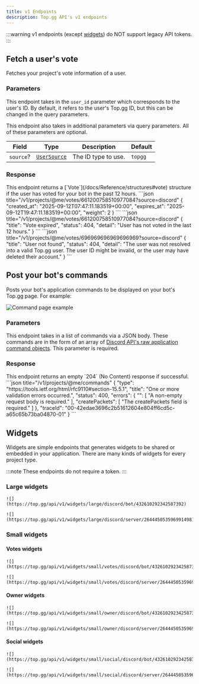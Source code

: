 ```yaml
---
title: v1 Endpoints
description: Top.gg API's v1 endpoints
---
```




:::warning
v1 endpoints (except [widgets](#widgets)) do NOT support legacy API tokens.
:::

## Fetch a user's vote

<HTTPHeader type="GET" path="/v1/projects/@me/votes/:user_id" />

Fetches your project's vote information of a user.

### Parameters

This endpoint takes in the `user_id` parameter which corresponds to the user's ID. By default, it refers to the user's Top.gg ID, but this can be changed in the query parameters.

This endpoint also takes in additional parameters via query parameters. All of these parameters are optional.

| Field     | Type                                                  | Description         | Default |
| --------- | ----------------------------------------------------- | ------------------- | ------- |
| `source`? | [`UserSource`](/docs/Reference/structures#usersource) | The ID type to use. | `topgg` |

### Response

<Tabs>
  <TabItem value="table" label="Table" default>
    This endpoint returns a [`Vote`](/docs/Reference/structures#vote) structure if the user has voted for your bot in the past 12 hours.
  </TabItem>
  <TabItem value="json_200" label="JSON example (200)">
    ```json title="/v1/projects/@me/votes/661200758510977084?source=discord"
    {
      "created_at": "2025-09-12T07:47:11.183519+00:00",
      "expires_at": "2025-09-12T19:47:11.183519+00:00",
      "weight": 2
    }
    ```
  </TabItem>
  <TabItem value="json_404_vote_expired" label="JSON example (404; vote expired)">
    ```json title="/v1/projects/@me/votes/661200758510977084?source=discord"
    {
      "title": "Vote expired",
      "status": 404,
      "detail": "User has not voted in the last 12 hours."
    }
    ```
  </TabItem>
  <TabItem value="json_404_invalid_id" label="JSON example (404; invalid ID)">
    ```json title="/v1/projects/@me/votes/696969696969696969?source=discord"
    {
      "title": "User not found",
      "status": 404,
      "detail": "The user was not resolved into a valid Top.gg user. The user ID might be invalid, or the user may have deleted their account."
    }
    ```
  </TabItem>
</Tabs>

## Post your bot's commands

<HTTPHeader type="POST" path="/v1/projects/@me/commands" />

Posts your bot's application commands to be displayed on your bot's Top.gg page. For example:

![Command page example](/img/bot-page-commands.png)

### Parameters

This endpoint takes in a list of commands via a JSON body. These commands are in the form of an array of [Discord API's raw application command objects](https://discord.com/developers/docs/interactions/application-commands#application-command-object). This parameter is required.

### Response

<Tabs>
  <TabItem value="table" label="Table" default>
    This endpoint returns an empty `204` (No Content) response if successful.
  </TabItem>
  <TabItem value="json_400" label="JSON example (400)">
    ```json title="/v1/projects/@me/commands"
    {
      "type": "https://tools.ietf.org/html/rfc9110#section-15.5.1",
      "title": "One or more validation errors occurred.",
      "status": 400,
      "errors": {
        "": [
          "A non-empty request body is required."
        ],
        "createPackets": [
          "The createPackets field is required."
        ]
      },
      "traceId": "00-42edae3696c2b51612604e804ff6cd5c-a65c65b73ba04870-01"
    }
    ```
  </TabItem>
</Tabs>

## Widgets

Widgets are simple endpoints that generates widgets to be shared or embedded in your application. There are many kinds of widgets for every project type.

:::note
These endpoints do not require a token.
:::

### Large widgets

<Tabs>
  <TabItem value="bots" label="Bots" default>
    <HTTPHeader type="GET" path="/v1/widgets/large/discord/bot/:bot_id" />

    ![](https://top.gg/api/v1/widgets/large/discord/bot/432610292342587392)
  </TabItem>
  <TabItem value="servers" label="Servers">
    <HTTPHeader type="GET" path="/v1/widgets/large/discord/server/:server_id" />

    ![](https://top.gg/api/v1/widgets/large/discord/server/264445053596991498)
  </TabItem>
</Tabs>

### Small widgets

#### Votes widgets

<Tabs>
  <TabItem value="bots" label="Bots" default>
    <HTTPHeader type="GET" path="/v1/widgets/small/votes/discord/bot/:bot_id" />

    ![](https://top.gg/api/v1/widgets/small/votes/discord/bot/432610292342587392)
  </TabItem>
  <TabItem value="servers" label="Servers">
    <HTTPHeader type="GET" path="/v1/widgets/small/votes/discord/server/:server_id" />

    ![](https://top.gg/api/v1/widgets/small/votes/discord/server/264445053596991498)
  </TabItem>
</Tabs>

#### Owner widgets

<Tabs>
  <TabItem value="bots" label="Bots" default>
    <HTTPHeader type="GET" path="/v1/widgets/small/owner/discord/bot/:bot_id" />

    ![](https://top.gg/api/v1/widgets/small/owner/discord/bot/432610292342587392)
  </TabItem>
  <TabItem value="servers" label="Servers">
    <HTTPHeader type="GET" path="/v1/widgets/small/owner/discord/server/:server_id" />

    ![](https://top.gg/api/v1/widgets/small/owner/discord/server/264445053596991498)
  </TabItem>
</Tabs>

#### Social widgets

<Tabs>
  <TabItem value="bots" label="Bots" default>
    <HTTPHeader type="GET" path="/v1/widgets/small/social/discord/bot/:bot_id" />

    ![](https://top.gg/api/v1/widgets/small/social/discord/bot/432610292342587392)
  </TabItem>
  <TabItem value="servers" label="Servers">
    <HTTPHeader type="GET" path="/v1/widgets/small/social/discord/server/:server_id" />

    ![](https://top.gg/api/v1/widgets/small/social/discord/server/264445053596991498)
  </TabItem>
</Tabs>